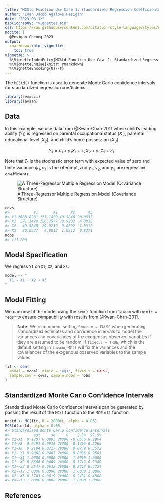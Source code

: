 ```yaml
---
title: "MCStd Function Use Case 1: Standardized Regression Coefficients"
author: "Ivan Jacob Agaloos Pesigan"
date: "2023-08-12"
bibliography: "vignettes.bib"
csl: https://raw.githubusercontent.com/citation-style-language/styles/master/apa.csl
nocite: |
  @Pesigan-Cheung-2023
output:
  rmarkdown::html_vignette:
    toc: true
vignette: >
  %\VignetteIndexEntry{MCStd Function Use Case 1: Standardized Regression Coefficients}
  %\VignetteEngine{knitr::rmarkdown}
  %\VignetteEncoding{UTF-8}
---
```


<!-- vignettes/mcstd-1-std-regression.Rmd is generated from .setup/vignettes/mcstd-1-std-regression.Rmd.orig. Please edit that file -->





The `MCStd()` function is used
to generate Monte Carlo confidence intervals
for standardized regression coefficients.


```r
library(semmcci)
library(lavaan)
```

## Data

In this example,
we use data from @Kwan-Chan-2011
where child's reading ability ($Y_{1}$)
is regressed on
parental occupational status ($X_{1}$),
parental educational level ($X_{2}$), and
child's home possession ($X_{3}$)

$$
    Y_{1}
    =
    \alpha_{1}
    +
    \gamma_{1}
    X_{1}
    +
    \gamma_{2}
    X_{2}
    +
    \gamma_{3}
    X_{3}
    +
    \zeta_{1} .
$$

\noindent Note that $\zeta_{1}$ is the stochastic error term
with expected value of zero
and finite variance $\psi_{1}$,
$\alpha_{1}$ is the intercept,
and $\gamma_{1}$, $\gamma_{2}$, and $\gamma_{3}$
are regression coefficients.

![A Three-Regressor Multiple Regression Model (Covariance Structure)](https://raw.githubusercontent.com/jeksterslab/semmcci/main/.setup/latex/figures/png/kwan-2011-example-1.png)




```r
covs
#>           Y1       X1      X2      X3
#> Y1 6088.8281 271.1429 49.5848 20.0337
#> X1  271.1429 226.2577 29.9232  4.8812
#> X2   49.5848  29.9232  9.0692  1.0312
#> X3   20.0337   4.8812  1.0312  0.8371
nobs
#> [1] 200
```

## Model Specification

We regress `Y1` on `X1`, `X2`, and `X3`.


```r
model <- "
  Y1 ~ X1 + X2 + X3
"
```

## Model Fitting

We can now fit the model using the `sem()` function from `lavaan`
with `mimic = "eqs"`
to ensure compatibility with results from @Kwan-Chan-2011.

> **Note:** We recommend setting `fixed.x = FALSE`
> when generating standardized estimates and confidence intervals
> to model the variances and covariances of the exogenous observed variables
> if they are assumed to be random.
> If `fixed.x = TRUE`, which is the default setting in `lavaan`,
> `MC()` will fix the variances and the covariances
> of the exogenous observed variables to the sample values.


```r
fit <- sem(
  model = model, mimic = "eqs", fixed.x = FALSE,
  sample.cov = covs, sample.nobs = nobs
)
```

## Standardized Monte Carlo Confidence Intervals

Standardized Monte Carlo Confidence intervals can be generated by passing the result of the `MC()` function to the `MCStd()` function.


```r
unstd <- MC(fit, R = 20000L, alpha = 0.05)
MCStd(unstd, alpha = 0.05)
#> Standardized Monte Carlo Confidence Intervals
#>           est     se     R    2.5%  97.5%
#> Y1~X1  0.1207 0.0893 20000 -0.0556 0.2964
#> Y1~X2  0.0491 0.0910 20000 -0.1306 0.2260
#> Y1~X3  0.2194 0.0717 20000  0.0759 0.3572
#> Y1~~Y1 0.9002 0.0407 20000  0.8006 0.9581
#> X1~~X1 1.0000 0.0000 20000  1.0000 1.0000
#> X1~~X2 0.6606 0.0409 20000  0.5742 0.7340
#> X1~~X3 0.3547 0.0632 20000  0.2242 0.4724
#> X2~~X2 1.0000 0.0000 20000  1.0000 1.0000
#> X2~~X3 0.3743 0.0619 20000  0.2481 0.4888
#> X3~~X3 1.0000 0.0000 20000  1.0000 1.0000
```

## References
